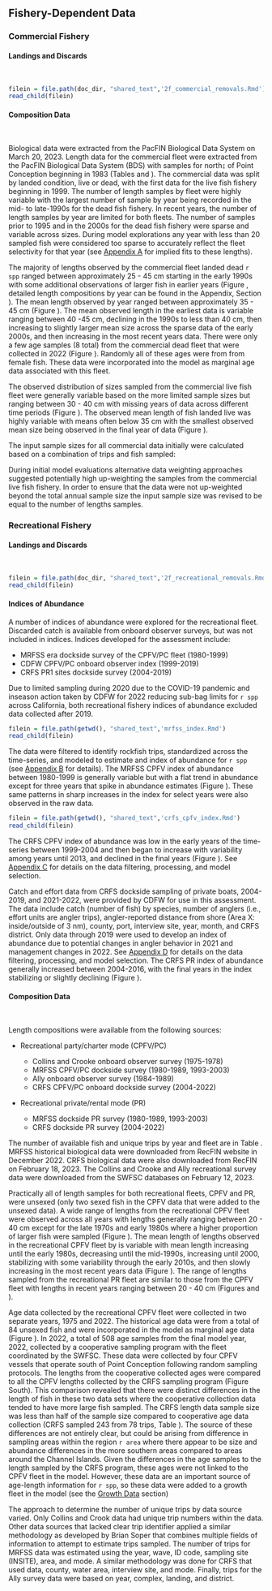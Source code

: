 
## Fishery-Dependent Data

### Commercial Fishery {#commercial-fishery}

#### Landings and Discards
\
```r

filein = file.path(doc_dir, "shared_text",'2f_commercial_removals.Rmd')
read_child(filein)
```


#### Composition Data
\

Biological data were extracted from the PacFIN Biological Data System on March 20, 2023. Length data for the commercial fleet were extracted from the PacFIN Biological Data System (BDS) with samples for north↨ of Point Conception beginning in 1983 (Tables \ref{tab:dead-com-len} and \ref{tab:live-com-len}). The commercial data was split by landed condition, live or dead, with the first data for the live fish fishery beginning in 1999. The number of length samples by fleet were highly variable with the largest number of sample by year being recorded in the mid- to late-1990s for the dead fish fishery. In recent years, the number of length samples by year are limited for both fleets. The number of samples prior to 1995 and in the 2000s for the dead fish fishery were sparse and variable across sizes. During model explorations any year with less than 20 sampled fish were considered too sparse to accurately reflect the fleet selectivity for that year (see [Appendix A](#excluded-data) for implied fits to these lengths). 

The majority of lengths observed by the commercial fleet landed dead `r spp` ranged between approximately 25 - 45 cm starting in the early 1990s with some additional observations of larger fish in earlier years (Figure \ref{fig:com-dead-len-data}, detailed length compositions by year can be found in the Appendix, Section \ref{length-data}).  The mean length observed by year ranged between approximately 35 - 45 cm (Figure \ref{fig:mean-com-dead-len-data}). The mean observed length in the earliest data is variable ranging between 40 -45 cm, declining in the 1990s to less than 40 cm, then increasing to slightly larger mean size across the sparse data of the early 2000s, and then increasing in the most recent years data. There were only a few age samples (8 total) from the commercial dead fleet that were collected in 2022 (Figure \ref{fig:com-dead-age-data}). Randomly all of these ages were from from female fish. These data were incorporated into the model as marginal age data associated with this fleet. 

The observed distribution of sizes sampled from the commercial live fish fleet were generally variable based on the more limited sample sizes but ranging between 30 - 40 cm with missing years of data across different time periods (Figure \ref{fig:com-live-len-data}). The observed mean length of fish landed live was highly variable with means often below 35 cm with the smallest observed mean size being observed in the final year of data (Figure \ref{fig:mean-com-live-len-data}).  

The input sample sizes for all commercial data initially were calculated based on a combination of trips and fish sampled:

\begin{centering}

Input effN = $N_{\text{trips}} + 0.138 * N_{\text{fish}}$ if $N_{\text{fish}}/N_{\text{trips}}$ is $<$ 44

Input effN = $7.06 * N_{\text{trips}}$ if $N_{\text{fish}}/N_{\text{trips}}$ is $\geq$ 44

\end{centering}

During initial model evaluations alternative data weighting approaches suggested potentially high up-weighting the samples from the commercial live fish fishery. In order to ensure that the data were not up-weighted beyond the total annual sample size the input sample size was revised to be equal to the number of lengths samples.

### Recreational Fishery {#recreational-fishery}

#### Landings and Discards
\

```r

filein = file.path(doc_dir, "shared_text",'2f_recreational_removals.Rmd')
read_child(filein)
```

#### Indices of Abundance

A number of indices of abundance were explored for the recreational fleet. Discarded catch is available from onboard observer surveys, but was not included in indices. Indices developed for the assessment include:

* MRFSS era dockside survey of the CPFV/PC fleet (1980-1999)
* CDFW CPFV/PC onboard observer index (1999-2019)
* CRFS PR1 sites dockside survey (2004-2019)

Due to limited sampling during 2020 due to the COVID-19 pandemic and inseason action taken by CDFW for 2022 reducing sub-bag limits for `r spp` across California, both recreational fishery indices of abundance excluded data collected after 2019.

```r
filein = file.path(getwd(), "shared_text",'mrfss_index.Rmd')
read_child(filein)
```

The data were filtered to identify rockfish trips, standardized across the time-series, and modeled to estimate and index of abundance for `r spp` (see [Appendix B](#mrfss-index) for details). The MRFSS CPFV index of abundance between 1980-1999 is generally variable but with a flat trend in abundance except for three years that spike in abundance estimates (Figure \ref{fig:mrfss-index-main}). These same patterns in sharp increases in the index for select years were also observed in the raw data. 

```r
filein = file.path(getwd(), "shared_text",'crfs_cpfv_index.Rmd')
read_child(filein)
```

The CRFS CPFV index of abundance was low in the early years of the time-series between 1999-2004 and then began to increase with variability among years until 2013, and declined in the final years (Figure \ref{fig:crfs-index-main}). See [Appendix C](#onboard-cpfv-index) for details on the data filtering, processing, and model selection.

Catch and effort data from CRFS dockside sampling of private boats, 2004-2019, and 2021-2022, were provided by CDFW for use in this assessment. The data include catch (number of fish) by species, number of anglers (i.e., effort units are angler trips), angler-reported distance from shore (Area X: inside/outside of 3 nm), county, port, interview site, year, month, and CRFS district. Only data through 2019 were used to develop an index of abundance due to potential changes in angler behavior in 2021 and management changes in 2022. See [Appendix D](#crfs-pr-index) for details on the data filtering, processing, and model selection. The CRFS PR index of abundance generally increased between 2004-2016, with the final years in the index stabilizing or slightly declining (Figure \ref{fig:crfs-pr-index-main}).


#### Composition Data
\

Length compositions were available from the following sources: 

* Recreational party/charter mode (CPFV/PC)

  + Collins and Crooke onboard observer survey (1975-1978)
  + MRFSS CPFV/PC dockside survey (1980-1989, 1993-2003)
  + Ally onboard observer survey (1984-1989)
  + CRFS CPFV/PC onboard dockside survey (2004-2022)

* Recreational private/rental mode (PR)

  + MRFSS dockside PR survey (1980-1989, 1993-2003)
  + CRFS dockside PR survey (2004-2022)

  
The number of available fish and unique trips by year and fleet are in Table \ref{tab:rec-len-samps}. MRFSS historical biological data were downloaded from RecFIN website in December 2022. CRFS biological data were also downloaded from RecFIN on February 18, 2023. The Collins and Crooke and Ally recreational survey data were downloaded from the SWFSC databases on February 12, 2023. 

Practically all of length samples for both recreational fleets, CPFV and PR, were unsexed (only two sexed fish in the CPFV data that were added to the unsexed data). A wide range of lengths from the recreational CPFV fleet were observed across all years with lengths generally ranging between 20 - 40 cm except for the late 1970s and early 1980s where a higher proportion of larger fish were sampled (Figure \ref{fig:rec-cpfv-len-data}). The mean length of lengths observed in the recreational CPFV fleet by is variable with mean length increasing until the early 1980s, decreasing until the mid-1990s, increasing until 2000, stabilizing with some variability through the early 2010s, and then slowly increasing in the most recent years data (Figure \ref{fig:mean-rec-cpfv-len-data}). The range of lengths sampled from the recreational PR fleet are similar to those from the CPFV fleet with lengths in recent years ranging between 20 - 40 cm (Figures \ref{fig:rec-pr-len-data} and \ref{fig:mean-rec-pr-len-data}). 

Age data collected by the recreational CPFV fleet were collected in two separate years, 1975 and 2022. The historical age data were from a total of 84 unsexed fish and were incorporated in the model as marginal age data (Figure \ref{fig:com-dead-age-data}). In 2022, a total of 508 age samples from the final model year, 2022, collected by a cooperative sampling program with the fleet coordinated by the SWFSC. These data were collected by four CPFV vessels that operate south of Point Conception following random sampling protocols. The lengths from the cooperative collected ages were compared to all the CPFV lengths collected by the CRFS sampling program (Figure \ref{fig:coop-len-comparison} South). This comparison revealed that there were distinct differences in the length of fish in these two data sets where the cooperative collection data tended to have more large fish sampled. The CRFS length data sample size was less than half of the sample size compared to cooperative age data collection (CRFS sampled 243 from 78 trips, Table  \ref{tab:rec-len-samps}). The source of these differences are not entirely clear, but could be arising from difference in sampling areas within the region `r area` where there appear to be size and abundance differences in the more southern areas compared to areas around the Channel Islands. Given the differences in the age samples to the length sampled by the CRFS program, these ages were not linked to the CPFV fleet in the model.  However, these data are an important source of age-length information for `r spp`, so these data were added to a growth fleet in the model (see the [Growth Data](#growth-data) section)

The approach to determine the number of unique trips by data source varied. Only Collins and Crook data had unique trip numbers within the data. Other data sources that lacked clear trip identifier applied a similar methodology as developed by Brian Soper that combines multiple fields of information to attempt to estimate trips sampled. The number of trips for MRFSS data was estimated using the year, wave, ID code, sampling site (INSITE), area, and mode. A similar methodology was done for CRFS that used data, county, water area, interview site, and mode. Finally, trips for the Ally survey data were based on year, complex, landing, and district.
